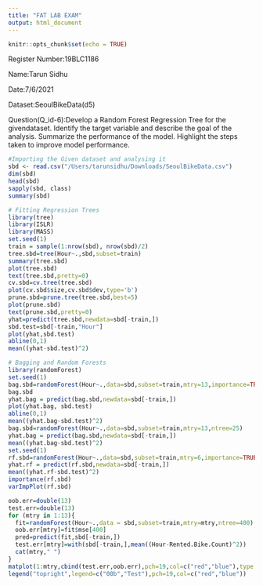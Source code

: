 ```yaml
---
title: "FAT LAB EXAM"
output: html_document
---
```


```r
knitr::opts_chunk$set(echo = TRUE)
```
Register Number:19BLC1186

Name:Tarun Sidhu

Date:7/6/2021

Dataset:SeoulBikeData(d5)

Question(Q_id-6):Develop a Random Forest Regression Tree for the givendataset. 
Identify the target variable and describe the goal of the analysis. 
Summarize the performance of the model. 
Highlight the steps taken to improve model performance.

```r
#Importing the Given dataset and analysing it
sbd <- read.csv("/Users/tarunsidhu/Downloads/SeoulBikeData.csv")
dim(sbd)
head(sbd)
sapply(sbd, class)
summary(sbd)

# Fitting Regression Trees
library(tree)
library(ISLR)
library(MASS)
set.seed(1)
train = sample(1:nrow(sbd), nrow(sbd)/2)
tree.sbd=tree(Hour~.,sbd,subset=train)
summary(tree.sbd)
plot(tree.sbd)
text(tree.sbd,pretty=0)
cv.sbd=cv.tree(tree.sbd)
plot(cv.sbd$size,cv.sbd$dev,type='b')
prune.sbd=prune.tree(tree.sbd,best=5)
plot(prune.sbd)
text(prune.sbd,pretty=0)
yhat=predict(tree.sbd,newdata=sbd[-train,])
sbd.test=sbd[-train,"Hour"]
plot(yhat,sbd.test)
abline(0,1)
mean((yhat-sbd.test)^2)

# Bagging and Random Forests
library(randomForest)
set.seed(1)
bag.sbd=randomForest(Hour~.,data=sbd,subset=train,mtry=13,importance=TRUE)
bag.sbd
yhat.bag = predict(bag.sbd,newdata=sbd[-train,])
plot(yhat.bag, sbd.test)
abline(0,1)
mean((yhat.bag-sbd.test)^2)
bag.sbd=randomForest(Hour~.,data=sbd,subset=train,mtry=13,ntree=25)
yhat.bag = predict(bag.sbd,newdata=sbd[-train,])
mean((yhat.bag-sbd.test)^2)
set.seed(1)
rf.sbd=randomForest(Hour~.,data=sbd,subset=train,mtry=6,importance=TRUE)
yhat.rf = predict(rf.sbd,newdata=sbd[-train,])
mean((yhat.rf-sbd.test)^2)
importance(rf.sbd)
varImpPlot(rf.sbd)

oob.err=double(13)
test.err=double(13)
for (mtry in 1:13){
  fit=randomForest(Hour~.,data = sbd,subset=train,mtry=mtry,ntree=400)
  oob.err[mtry]=fit$mse[400]
  pred=predict(fit,sbd[-train,])
  test.err[mtry]=with(sbd[-train,],mean((Hour-Rented.Bike.Count)^2))
  cat(mtry," ")                    
}
matplot(1:mtry,cbind(test.err,oob.err),pch=19,col=c("red","blue"),type = "b",ylab="Mean Squared Error")
legend("topright",legend=c("00b","Test"),pch=19,col=c("red","blue"))
```

